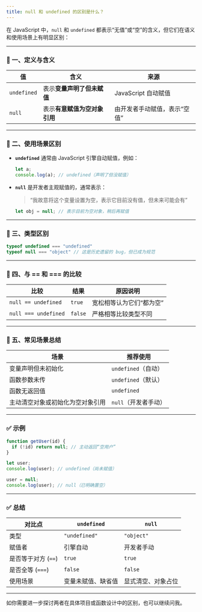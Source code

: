 ```yaml
---
title: null 和 undefined 的区别是什么？
---
```


在 JavaScript 中，`null` 和 `undefined` 都表示“无值”或“空”的含义，但它们在语义和使用场景上有明显区别：

---

### 🔹 一、定义与含义

| 值           | 含义               | 来源              |
| ----------- | ---------------- | --------------- |
| `undefined` | 表示**变量声明了但未赋值**  | JavaScript 自动赋值 |
| `null`      | 表示**有意赋值为空对象引用** | 由开发者手动赋值，表示“空值” |

---

### 🔹 二、使用场景区别

* **`undefined`** 通常由 JavaScript 引擎自动赋值，例如：

  ```javascript
  let a;
  console.log(a); // undefined（声明了但没赋值）
  ```

* **`null`** 是开发者主观赋值的，通常表示：

  > “我故意将这个变量设置为空，表示它目前没有值，但未来可能会有”

  ```javascript
  let obj = null; // 表示目前为空对象，稍后再赋值
  ```

---

### 🔹 三、类型区别

```javascript
typeof undefined === "undefined"
typeof null === "object" // 这是历史遗留的 bug，但已成为规范
```

---

### 🔹 四、与 == 和 === 的比较

| 比较                   | 结果      | 原因说明          |
| -------------------- | ------- | ------------- |
| `null == undefined`  | `true`  | 宽松相等认为它们“都为空” |
| `null === undefined` | `false` | 严格相等比较类型不同    |

---

### 🔹 五、常见场景总结

| 场景               | 推荐使用            |
| ---------------- | --------------- |
| 变量声明但未初始化        | `undefined`（自动） |
| 函数参数未传           | `undefined`（默认） |
| 函数无返回值           | `undefined`     |
| 主动清空对象或初始化为空对象引用 | `null`（开发者手动）   |

---

### ✅ 示例

```javascript
function getUser(id) {
  if (!id) return null; // 主动返回“空用户”
}

let user;
console.log(user); // undefined（尚未赋值）

user = null;
console.log(user); // null（已明确置空）
```

---

### ✅ 总结

| 对比点           | `undefined`   | `null`     |
| ------------- | ------------- | ---------- |
| 类型            | `"undefined"` | `"object"` |
| 赋值者           | 引擎自动          | 开发者手动      |
| 是否等于对方 (`==`) | `true`        | `true`     |
| 是否全等 (`===`)  | `false`       | `false`    |
| 使用场景          | 变量未赋值、缺省值     | 显式清空、对象占位  |

---

如你需要进一步探讨两者在具体项目或函数设计中的区别，也可以继续问我。

